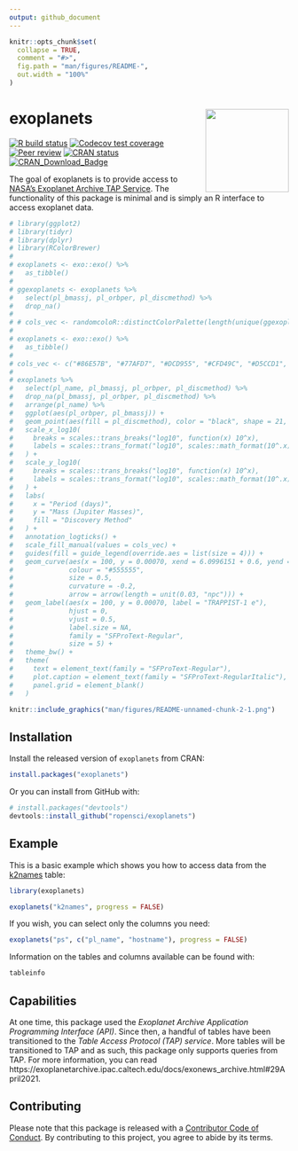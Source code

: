 ```yaml
---
output: github_document
---
```


<!-- README.md is generated from README.Rmd. Please edit that file -->

```r
knitr::opts_chunk$set(
  collapse = TRUE,
  comment = "#>",
  fig.path = "man/figures/README-",
  out.width = "100%"
)
```
# exoplanets <img src="man/figures/logo.png" align="right" height=150/>

<!-- badges: start -->
[![R build status](https://github.com/ropensci/exoplanets/workflows/R-CMD-check/badge.svg)](https://github.com/ropensci/exoplanets/actions/workflows/check-pak.yaml)
[![Codecov test coverage](https://codecov.io/gh/ropensci/exoplanets/branch/master/graph/badge.svg)](https://codecov.io/gh/ropensci/exoplanets?branch=master)
[![Peer review](https://badges.ropensci.org/309_status.svg)](https://github.com/ropensci/software-review/issues/309)
[![CRAN status](https://www.r-pkg.org/badges/version/exoplanets)](https://CRAN.R-project.org/package=exoplanets)
[![CRAN_Download_Badge](https://cranlogs.r-pkg.org/badges/exoplanets)](https://cran.r-project.org/package=exoplanets)
<!-- badges: end -->

The goal of exoplanets is to provide access to [NASA's Exoplanet Archive TAP Service](https://exoplanetarchive.ipac.caltech.edu/docs/TAP/usingTAP.html). The functionality of this package is minimal and is simply an R interface to access exoplanet data.

```r
# library(ggplot2)
# library(tidyr)
# library(dplyr)
# library(RColorBrewer)
# 
# exoplanets <- exo::exo() %>% 
#   as_tibble()
# 
# ggexoplanets <- exoplanets %>% 
#   select(pl_bmassj, pl_orbper, pl_discmethod) %>% 
#   drop_na() 
# 
# # cols_vec <- randomcoloR::distinctColorPalette(length(unique(ggexoplanets$pl_discmethod)))
# 
# exoplanets <- exo::exo() %>% 
#   as_tibble()
# 
# cols_vec <- c("#86E57B", "#77AFD7", "#DCD955", "#CFD49C", "#D5CCD1", "#84DECA", "#E15AB9", "#D4816C", "#BA91D1", "#A152DF")
# 
# exoplanets %>% 
#   select(pl_name, pl_bmassj, pl_orbper, pl_discmethod) %>% 
#   drop_na(pl_bmassj, pl_orbper, pl_discmethod) %>% 
#   arrange(pl_name) %>% 
#   ggplot(aes(pl_orbper, pl_bmassj)) +
#   geom_point(aes(fill = pl_discmethod), color = "black", shape = 21, size = 2) +
#   scale_x_log10(
#     breaks = scales::trans_breaks("log10", function(x) 10^x),
#     labels = scales::trans_format("log10", scales::math_format(10^.x))
#   ) +
#   scale_y_log10(
#     breaks = scales::trans_breaks("log10", function(x) 10^x),
#     labels = scales::trans_format("log10", scales::math_format(10^.x))
#   ) +
#   labs(
#     x = "Period (days)",
#     y = "Mass (Jupiter Masses)",
#     fill = "Discovery Method"
#   ) +
#   annotation_logticks() +
#   scale_fill_manual(values = cols_vec) +
#   guides(fill = guide_legend(override.aes = list(size = 4))) +
#   geom_curve(aes(x = 100, y = 0.00070, xend = 6.0996151 + 0.6, yend = 0.00194 - 0.0002), 
#              colour = "#555555", 
#              size = 0.5, 
#              curvature = -0.2,
#              arrow = arrow(length = unit(0.03, "npc"))) + 
#   geom_label(aes(x = 100, y = 0.00070, label = "TRAPPIST-1 e"), 
#              hjust = 0, 
#              vjust = 0.5, 
#              label.size = NA, 
#              family = "SFProText-Regular", 
#              size = 5) +
#   theme_bw() +
#   theme(
#     text = element_text(family = "SFProText-Regular"),
#     plot.caption = element_text(family = "SFProText-RegularItalic"),
#     panel.grid = element_blank()
#   )

knitr::include_graphics("man/figures/README-unnamed-chunk-2-1.png")
```

## Installation

Install the released version of `exoplanets` from CRAN:

```r
install.packages("exoplanets")
```

Or you can install from GitHub with:

``` r
# install.packages("devtools")
devtools::install_github("ropensci/exoplanets")
```

## Example

This is a basic example which shows you how to access data from the [k2names](https://exoplanetarchive.ipac.caltech.edu/docs/API_k2names_columns.html) table:

```r
library(exoplanets)

exoplanets("k2names", progress = FALSE)
```

If you wish, you can select only the columns you need: 

```r
exoplanets("ps", c("pl_name", "hostname"), progress = FALSE)
```

Information on the tables and columns available can be found with:

```r
tableinfo
```

## Capabilities

At one time, this package used the *Exoplanet Archive Application Programming Interface (API)*. Since then, a handful of tables have been transitioned to the *Table Access Protocol (TAP) service*. More tables will be transitioned to TAP and as such, this package only supports queries from TAP. For more information, you can read https://exoplanetarchive.ipac.caltech.edu/docs/exonews_archive.html#29April2021.

## Contributing

Please note that this package is released with a [Contributor Code of Conduct](https://ropensci.org/code-of-conduct/). By contributing to this project, you agree to abide by its terms.
